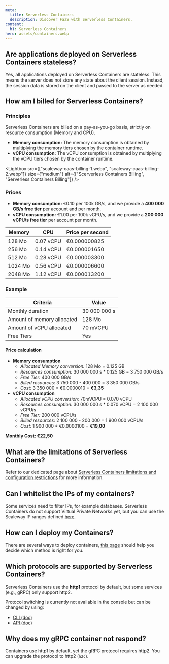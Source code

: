 ```yaml
---
meta:
  title: Serverless Containers
  description: Discover FaaS with Serverless Containers.
content:
  h1: Serverless Containers
hero: assets/containers.webp
---
```


<Concept>

## Are applications deployed on Serverless Containers stateless?

Yes, all applications deployed on Serverless Containers are stateless. This means the server does not store any state about the client session. Instead, the session data is stored on the client and passed to the server as needed. 

</Concept>

<Concept>

## How am I billed for Serverless Containers?

### Principles

Serverless Containers are billed on a pay-as-you-go basis, strictly on resource consumption (Memory and CPU). 

* **Memory consumption:** The memory consumption is obtained by multiplying the memory tiers chosen by the container runtime.
* **vCPU consumption:** The vCPU consumption is obtained by multiplying the vCPU tiers chosen by the container runtime.

<Lightbox src={["scaleway-caas-billing-1.webp", "scaleway-caas-billing-2.webp"]} size={"medium"}  alt={["Scerverless Containers Billing", "Serverless Containers Billing"]} />

### Prices 

* **Memory consumption:** €0.10 per 100k GB/s, and we provide a **400 000 GB/s free tier** per account and per month.
* **vCPU consumption:** €1.00 per 100k vCPU/s, and we provide a **200 000 vCPU/s free tier** per account per month.

| Memory  	| CPU       	| Price per second  |
|---------- |------------ |------------------ |
| 128 Mo  	| 0.07 vCPU 	| €0.000000825 	    |
| 256 Mo  	| 0.14 vCPU 	| €0.000001650 	    |
| 512 Mo  	| 0.28 vCPU 	| €0.000003300 	    |
| 1024 Mo 	| 0.56 vCPU 	| €0.000006600 	    |
| 2048 Mo 	| 1.12 vCPU 	| €0.000013200 	    |

### Example

| Criteria                   | Value        	|
|--------------------------- |--------------	|
| Monthly duration           | 30 000 000 s 	|
| Amount of memory allocated | 128 Mo       	|
| Amount of vCPU allocated   | 70 mVCPU     	|
| Free Tiers                 | Yes          	|

#### Price calculation

* **Memory consumption**
    * *Allocated Memory conversion:* 128 Mo = 0.125 GB
    * *Resources consumption:* 30 000 000 s * 0.125 GB = 3 750 000 GB/s
    * *Free Tier:* 400 000 GB/s
    * *Billed resources:* 3 750 000 - 400 000 = 3 350 000 GB/s
    * *Cost:* 3 350 000 * €0.0000010 = **€3,35**
* **vCPU consumption**
    * *Allocated vCPU conversion:* 70mVCPU = 0.070 vCPU
    * *Resources consumption:* 30 000 000 s * 0.070 vCPU = 2 100 000 vCPU/s
    * *Free Tier:* 200 000 vCPU/s
    * *Billed resources:* 2 100 000 - 200 000 = 1 900 000 vCPU/s
    * *Cost:* 1 900 000 * €0.0000100 = **€19,00**

**Monthly Cost: €22,50**

</Concept>

<Concept>

## What are the limitations of Serverless Containers?

Refer to our dedicated page about [Serverless Containers limitations and configuration restrictions](/serverless/containers/reference-content/containers-limitations/) for more information.

</Concept>

<Concept>

## Can I whitelist the IPs of my containers?

Some services need to filter IPs, for example databases. Serverless Containers do not support Virtual Private Networks yet, but you can use the Scaleway IP ranges defined [here](http://as12876.net/).

</Concept>

<Concept>

## How can I deploy my Containers?

There are several ways to deploy containers, [this page](/serverless/containers/reference-content/deploy-container/) should help you decide which method is right for you.

</Concept>

<Concept>

## Which protocols are supported by Serverless Containers?

Serverless Containers use the **http1** protocol by default, but some services (e.g., gRPC) only support http2.

Protocol switching is currently not available in the console but can be changed by using:

* [CLI (doc)](https://github.com/scaleway/scaleway-cli/blob/master/docs/commands/container.md#update-an-existing-container)
* [API (doc)](https://www.scaleway.com/en/developers/api/serverless-containers/)

</Concept>

<Concept>

## Why does my gRPC container not respond?

Containers use http1 by default, yet the gRPC protocol requires http2. You can upgrade the protocol to http2 (`h2c`).

</Concept>